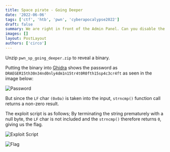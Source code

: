 ```yaml
---
title: Space pirate - Going Deeper
date: '2022-06-06'
tags: ['ctf', 'htb', 'pwn', 'cyberapocalypse2022']
draft: false
summary: We are right in front of the Admin Panel. Can you disable the mechanisms and take control of the Admin Panel?
images: []
layout: PostLayout
authors: ['circo']
---
```


Unzip `pwn_sp_going_deeper.zip` to reveal a binary.

Putting the binary into [Ghidra](https://ghidra-sre.org/) shows the password as `DRAEGER15th30n34nd0nly4dm1n15tr4t0R0fth15sp4c3cr4ft` as seen in the image below:

![Password](/static/images/space-pirate-going-deeper/1.png)

But since the `LF` char `(0x0a)` is taken into the input, `strncmp()` function call returns a non-zero result.

The exploit script is as follows; By terminating the string prematurely with a null byte, the `LF` char is not included and the `strncmp()` therefore returns `0`, giving us the flag.

![Exploit Script](/static/images/space-pirate-going-deeper/2.png)

![Flag](/static/images/space-pirate-going-deeper/3.png)
